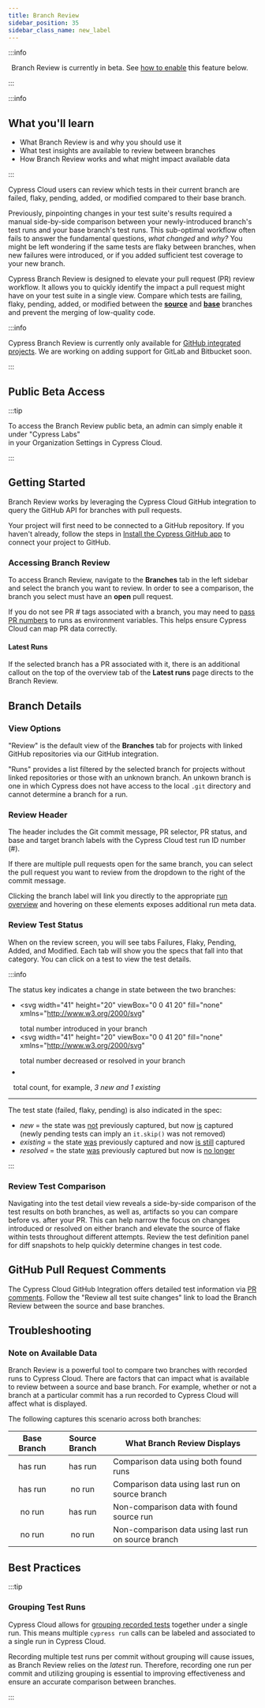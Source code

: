 ```yaml
---
title: Branch Review
sidebar_position: 35
sidebar_class_name: new_label
---
```


:::info

&#8239;<Icon name="exclamation-triangle" /> Branch Review is currently in beta.
See [how to enable](/guides/cloud/branch-review#Public-Beta-Access) this feature below.

:::

:::info

## <Icon name="graduation-cap" /> What you'll learn

- What Branch Review is and why you should use it
- What test insights are available to review between branches
- How Branch Review works and what might impact available data

:::

Cypress Cloud users can review which tests in their current branch are failed, flaky, pending, added, or modified compared to their base branch.

Previously, pinpointing changes in your test suite's results required a manual side-by-side comparison between your newly-introduced branch's test runs and your base branch's test runs. This sub-optimal workflow often fails to answer the fundamental questions, _what changed_ and _why?_ You might be left wondering if the same tests are flaky between branches, when new failures were introduced, or if you added sufficient test coverage to your new branch.

Cypress Branch Review is designed to elevate your pull request (PR) review workflow. It allows you to quickly identify the impact a pull request might have on your test suite in a single view. Compare which tests are failing, flaky, pending, added, or modified between the **<u>source</u>** and **<u>base</u>** branches and prevent the merging of low-quality code.

<DocsImage
  src="/img/guides/cloud/branch-review/branch-review.jpg"
  alt="Cypress Branch Review"
/>

:::info

Cypress Branch Review is currently only available for [GitHub integrated projects](/guides/cloud/integrations/source-control/github). We are working on adding support for GitLab and Bitbucket soon.

:::

## Public Beta Access

:::tip

To access the Branch Review public beta, an admin can simply enable it under "Cypress Labs"<br />in your Organization Settings in Cypress Cloud.

<DocsImage
  src="/img/guides/cloud/branch-review/labs-beta.png"
  alt="Enable Branch Review Beta"
  width="90%"
/>

:::

## Getting Started

Branch Review works by leveraging the Cypress Cloud GitHub integration to query the GitHub API for branches with pull requests.

Your project will first need to be connected to a GitHub repository. If you haven't already, follow the steps in [Install the Cypress GitHub app](/guides/cloud/integrations/source-control/github#Install-the-Cypress-GitHub-app) to connect your project to GitHub.

### Accessing Branch Review

To access Branch Review, navigate to the **Branches** tab in the left sidebar and select the branch you want to review. In order to see a comparison, the branch you select must have an **open** pull request.

<DocsImage
  src="/img/guides/cloud/branch-review/get-to-branch-review.jpg"
  alt="Get to Branch Review"
  caption="Active branches, shown with available PR # tags"
/>

If you do not see PR # tags associated with a branch, you may need to [pass PR numbers](/guides/continuous-integration/introduction#CI-Build-Information) to runs as environment variables. This helps ensure Cypress Cloud can map PR data correctly.

#### Latest Runs

If the selected branch has a PR associated with it, there is an additional callout on the top of the overview tab of the **Latest runs** page directs to the Branch Review.

<DocsImage
  src="/img/guides/cloud/branch-review/branch-review-available.jpg"
  alt="Branch Review available banner"
/>

## Branch Details

### View Options

"Review" is the default view of the **Branches** tab for projects with linked GitHub repositories via our GitHub integration.

"Runs" provides a list filtered by the selected branch for projects without linked repositories or those with an unknown branch. An unkown branch is one in which Cypress does not have access to the local `.git` directory and cannot determine a branch for a run.

<DocsImage
  src="/img/guides/cloud/branch-review/branch-review-views.jpg"
  alt="Displaying different views for branches"
/>

### Review Header

The header includes the Git commit message, PR selector, PR status, and base and target branch labels with the Cypress Cloud test run ID number (#).

If there are multiple pull requests open for the same branch, you can select the pull request you want to review from the dropdown to the right of the commit message.

Clicking the branch label will link you directly to the appropriate [run overview](/guides/cloud/debugging/recorded-runs#Overview-tab) and hovering on these elements exposes additional run meta data.

<DocsImage
  src="/img/guides/cloud/branch-review/branch-review-header.jpg"
  alt="Branch Review Header"
/>

### Review Test Status

When on the review screen, you will see tabs Failures, Flaky, Pending, Added, and Modified. Each tab will show you the specs that fall into that category. You can click on a test to view the test details.

<DocsImage
  src="/img/guides/cloud/branch-review/branch-review-details.jpg"
  alt="Branch Review Details"
  caption="Viewing new failing tests for this PR"
/>

:::info

The status key indicates a change in state between the two branches:

<!-- prettier-ignore-start -->

- <svg
    width="41"
    height="20"
    viewBox="0 0 41 20"
    fill="none"
    xmlns="http://www.w3.org/2000/svg"
  >
    <path
      d="M15 9L13 11L17 11L15 9Z"
      fill="#C62B49"
      stroke="#C62B49"
      stroke-width="2"
      stroke-linecap="round"
      stroke-linejoin="round"
    />
    <path
      d="M27.1221 15.1641C25.085 15.1641 23.7656 14.0293 23.6357 12.4707L23.6289 12.3887H24.8115L24.8184 12.457C24.9209 13.4277 25.8096 14.0977 27.1221 14.0977C28.4141 14.0977 29.2959 13.373 29.2959 12.3271V12.3135C29.2959 11.1035 28.4277 10.4268 27.0469 10.4268H25.8096V9.3877H26.9922C28.168 9.3877 28.9883 8.66309 28.9883 7.67871V7.66504C28.9883 6.63281 28.3115 6.03809 27.1084 6.03809C25.9463 6.03809 25.1191 6.65332 25.0166 7.65137L25.0098 7.71973H23.8271L23.834 7.65137C23.9912 6.04492 25.2627 4.97168 27.1084 4.97168C28.9883 4.97168 30.2256 6.01758 30.2256 7.51465V7.52832C30.2256 8.74512 29.3643 9.5791 28.1338 9.83887V9.86621C29.5693 9.98926 30.5469 10.8848 30.5469 12.2861V12.2998C30.5469 13.9473 29.0977 15.1641 27.1221 15.1641Z"
      fill="#C62B49"
    />
  </svg>
  total number introduced in your branch
- <svg
    width="41"
    height="20"
    viewBox="0 0 41 20"
    fill="none"
    xmlns="http://www.w3.org/2000/svg"
  >
    <path
      d="M15 11L13 9L17 9L15 11Z"
      fill="#00814D"
      stroke="#00814D"
      stroke-width="2"
      stroke-linecap="round"
      stroke-linejoin="round"
    />
    <path
      d="M28.4893 15V12.9492H23.5332V11.835L27.8604 5.13574H29.6787V11.8691H31.0732V12.9492H29.6787V15H28.4893ZM24.75 11.8691H28.4893V6.18848H28.4482L24.75 11.8418V11.8691Z"
      fill="#00814D"
    />
  </svg>
  total number decreased or resolved in your branch
- &nbsp;&#8239;<svg width="26" height="20" viewBox="0 0 26 20" fill="none" xmlns="http://www.w3.org/2000/svg">
<path d="M13.9893 15V12.9492H9.0332V11.835L13.3604 5.13574H15.1787V11.8691H16.5732V12.9492H15.1787V15H13.9893ZM10.25 11.8691H13.9893V6.18848H13.9482L10.25 11.8418V11.8691Z" fill="#747994"/>
</svg>
&#8239;&#8239;&#8239;&#8239;total count, for example, <em>3 new and 1 existing</em>

<!-- prettier-ignore-end -->

<hr />

The test state (failed, flaky, pending) is also indicated in the spec:

- _new_ = the state was <u>not</u> previously captured, but now <u>is</u> captured (newly pending tests can imply an `it.skip()` was not removed)
- _existing_ = the state <u>was</u> previously captured and now <u>is still</u> captured
- _resolved_ = the state <u>was</u> previously captured but now is <u>no longer</u>

:::

### Review Test Comparison

Navigating into the test detail view reveals a side-by-side comparison of the test results on both branches, as well as, artifacts so you can compare before vs. after your PR. This can help narrow the focus on changes introduced or resolved on either branch and elevate the source of flake within tests throughout different attempts. Review the test definition panel for diff snapshots to help quickly determine changes in test code.

<DocsImage
  src="/img/guides/cloud/branch-review/test-comparison.jpg"
  alt="Test Comparison View"
/>

## GitHub Pull Request Comments

The Cypress Cloud GitHub Integration offers detailed test information via [PR comments](/guides/cloud/integrations/source-control/github#Pull-request-comments). Follow the "Review all test suite changes" link to load the Branch Review between the source and base branches.

<DocsImage
  src="/img/guides/cloud/integrations/github/pr-comment-fail.jpg"
  alt="Cypress GitHub App PR"
/>

## Troubleshooting

### Note on Available Data

Branch Review is a powerful tool to compare two branches with recorded runs to Cypress Cloud. There are factors that can impact what is available to review between a source and base branch. For example, whether or not a branch at a particular commit has a run recorded to Cypress Cloud will affect what is displayed.

The following captures this scenario across both branches:

|              Base Branch              |             Source Branch             | What Branch Review Displays                         |
| :-----------------------------------: | :-----------------------------------: | --------------------------------------------------- |
| <Badge type="success">has run</Badge> | <Badge type="success">has run</Badge> | Comparison data using both found runs               |
| <Badge type="success">has run</Badge> |  <Badge type="danger">no run</Badge>  | Comparison data using last run on source branch     |
|  <Badge type="danger">no run</Badge>  | <Badge type="success">has run</Badge> | Non-comparison data with found source run           |
|  <Badge type="danger">no run</Badge>  |  <Badge type="danger">no run</Badge>  | Non-comparison data using last run on source branch |

## Best Practices

:::tip

### Grouping Test Runs

Cypress Cloud allows for [grouping recorded tests](/guides/cloud/smart-orchestration/parallelization#Grouping-test-runs) together under a single run. This means multiple `cypress run` calls can be labeled and associated to a single run in Cypress Cloud.

Recording multiple test runs per commit without grouping will cause issues, as Branch Review relies on the _latest_ run. Therefore, recording one run per commit and utilizing grouping is essential to improving effectiveness and ensure an accurate comparison between branches.

:::
